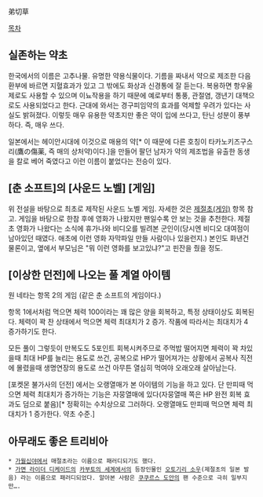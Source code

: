 弟切草

[[목차]]

== 실존하는 약초 ==
한국에서의 이름은 고추나물. 유명한 약용식물이다. 기름을 짜내서 약으로 제조한 다음 환부에 바르면 지혈효과가 있고 그 밖에도 화상과 신경통에 잘 듣는다. 복용하면 항우울제로도 사용할 수 있으며 이뇨작용을 하기 때문에 예로부터 통풍, 관절염, 갱년기 대책으로도 사용되었다고 한다. 근대에 와서는 경구피임약의 효과를 억제할 우려가 있다는 사실도 밝혀졌다. 이렇듯 매우 유용한 약초지만 좋은 약이 입에 쓰다고, 탄닌 성분이 풍부하다. 즉, 매우 쓰다.

일본에서는 헤이안시대에 이것으로 매용의 약[* 이 때문에 다른 호칭이 타카노키즈구스리(鷹の傷薬, 즉 매의 상처약)이다.]을 만들어 팔던 남자가 약의 제조법을 유출한 동생을 칼로 베어 죽였다고 이런 이름이 붙었다는 전승이 있다.

== [춘 소프트]의 [사운드 노벨] [게임] ==
위 전설을 바탕으로 최초로 제작된 사운드 노벨 게임. 자세한 것은 [[제절초(게임)]] 항목 참고.
게임을 바탕으로 한참 후에 영화가 나왔지만 팬일수록 안 보는 것을 추천한다. 제절초 영화가 나왔다는 소식에 휴가나와 비디오를 빌려본 군인이(당시엔 비디오 대여점이 남아있던 때였다. 애초에 이런 영화 자막파일 만들 사람이나 있을런지.) 본인도 화낸건 물론이고, 옆에서 부모님은 "뭐 이런 영화를 보고있냐?"고 핀잔을 줬을 정도.

== [이상한 던전]에 나오는 풀 계열 아이템 ==
원 네타는 항목 2의 게임 (같은 춘 소프트의 게임이다.)

항목 1에서처럼 먹으면 체력 100이라는 꽤 많은 양을 회복하고, 특정 상태이상도 회복된다.
체력이 꽉 찬 상태에서 먹으면 체력 최대치가 2 증가. 작품에 따라서는 최대치가 4 증가하기도 한다.

모든 풀이 그렇듯이 만복도도 5포인트 회복시켜주므로 주먹밥 떨어지면 체력이 꽉 차있을때 최대 HP를 늘리는 용도로 쓰건, 공복으로 HP가 떨어져가는 상황에서 공복사 직전에 몰렸을때 생명연장의 용도로 쓰건 아무튼 열심히 먹여야 오래오래 살아남는다.

[포켓몬 불가사의 던전] 에서는 오랭열매가 본 아이템의 기능을 하고 있다. 단 만피때 먹으면 체력 최대치가 증가하는 기능은 자뭉열매에 있다(자뭉열매 쪽은 HP 완전 회복 효과도 덤으로 붙음)[* 정확히는 수치상으로 그러하다. 오랭열매도 만피때 먹으면 체력 최대치가 1 증가한다. 약초 수준.]

== 아무래도 좋은 트리비아 ==
 * [[가월십야]]에서 매절초라는 이름으로 패러디되기도 했다.
 * [[가면 라이더 디케이드]]의 [[카부토의 세계]]에서의 등장인물인 [[오토기리 소우]](제절초의 일본 발음) 라는 이름으로 패러디되었다. 알아본 사람은 [[쿠쿠르스 도안]]의 팬 수준으로 극히 일부지만….
